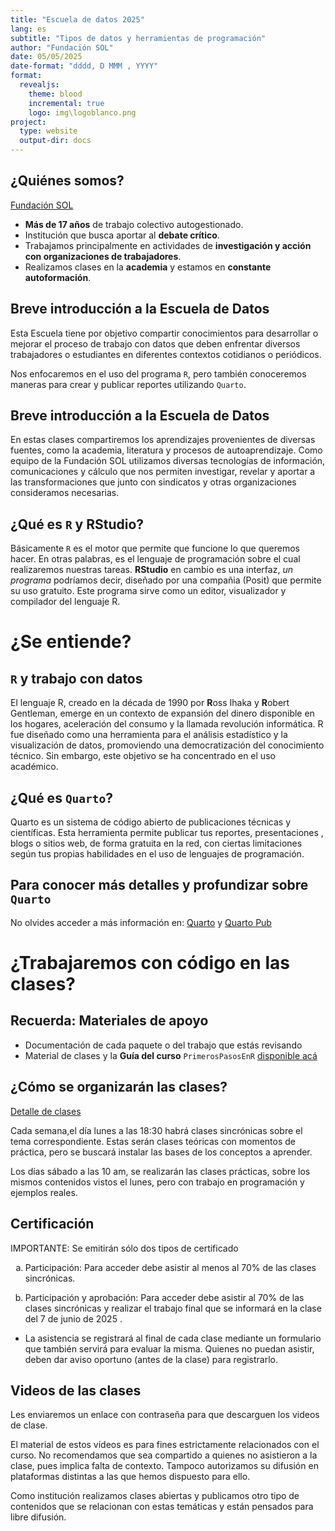 ```yaml
---
title: "Escuela de datos 2025"
lang: es
subtitle: "Tipos de datos y herramientas de programación"
author: "Fundación SOL"
date: 05/05/2025
date-format: "dddd, D MMM , YYYY"
format:
  revealjs:
    theme: blood
    incremental: true
    logo: img\logoblanco.png
project:
  type: website
  output-dir: docs
---
```

## ¿Quiénes somos?
  
 [Fundación SOL](https://fundacionsol.cl)

- **Más de 17 años** de trabajo colectivo autogestionado.
- Institución que busca aportar al **debate crítico**.
- Trabajamos principalmente en actividades de **investigación y acción con organizaciones de trabajadores**. 
- Realizamos clases en la **academia** y estamos en **constante autoformación**.

## Breve introducción a la Escuela de Datos

Esta Escuela tiene por objetivo compartir conocimientos para desarrollar o mejorar el proceso de trabajo con datos que deben enfrentar diversos trabajadores o estudiantes en diferentes contextos cotidianos o periódicos.

Nos enfocaremos en el uso del programa `R`, pero también conoceremos maneras para crear y publicar reportes utilizando `Quarto`.

## Breve introducción a la Escuela de Datos

En estas clases compartiremos los aprendizajes provenientes de diversas fuentes, como la academia, literatura y procesos de autoaprendizaje. Como equipo de la Fundación SOL utilizamos diversas tecnologías de información, comunicaciones y cálculo que nos permiten investigar, revelar y aportar a las transformaciones que junto con sindicatos y otras organizaciones consideramos necesarias. 

## ¿Qué es `R` y RStudio?

Básicamente `R` es el motor que permite que funcione lo que queremos hacer. En otras palabras, es el lenguaje de programación sobre el cual realizaremos nuestras tareas. **RStudio** en cambio es una interfaz, *un programa* podríamos decir, diseñado por una compañia (Posit) que permite su uso gratuito. Este programa sirve como un editor, visualizador y compilador del lenguaje R. 

# ¿Se entiende? {background-image="https://i.giphy.com/media/v1.Y2lkPTc5MGI3NjExdTlkM3FkcnVkbWZ2c3phMmk5OHl2bjBoajJ0aHN6cWwxMGRpZ3hjYSZlcD12MV9pbnRlcm5hbF9naWZfYnlfaWQmY3Q9Zw/cRq8TJsIKmQRG/giphy.gif" background-size="contain"}

## `R` y trabajo con datos

El lenguaje R, creado en la década de 1990 por **R**oss Ihaka y **R**obert Gentleman, emerge en un contexto de expansión del dinero disponible en los hogares, aceleración del consumo y la llamada revolución informática. R fue diseñado como una herramienta para el análisis estadístico y la visualización de datos, promoviendo una democratización del conocimiento técnico. Sin embargo, este objetivo se ha concentrado en el uso académico.


## ¿Qué es `Quarto`?

Quarto es un sistema de código abierto de publicaciones técnicas y científicas. 
Esta herramienta permite publicar tus reportes, presentaciones , blogs o sitios web, de forma gratuita en la red, con ciertas limitaciones según tus propias habilidades en el uso de lenguajes de programación. 


## Para conocer más detalles y profundizar sobre `Quarto` 

No olvides acceder a más información en: [Quarto](https://quarto.org) y [Quarto Pub](https://quartopub.com/)
 
 
 
 
# ¿Trabajaremos con código en las clases? {background-image="https://i.giphy.com/media/v1.Y2lkPTc5MGI3NjExYWwzNjU0b3Z4ZHhnajZxcGY5Z2l2NGhvZTBjaG4wM3RibTVwZDNoYiZlcD12MV9pbnRlcm5hbF9naWZfYnlfaWQmY3Q9Zw/raznzN3IAUzW0jI2We/giphy.gif" background-size="contain"}

## Recuerda: Materiales de apoyo

- Documentación de cada paquete o del trabajo que estás revisando
- Material de clases y la **Guía del curso** `PrimerosPasosEnR`  [disponible acá](https://escuelafundacionsol.quarto.pub/escueladedatosfsol/)


## ¿Cómo se organizarán las clases?

[Detalle de clases](https://aulavirtual.escuelasol.cl/escuela-de-datos#scrollTop=0)

Cada semana,el día lunes a las 18:30 habrá clases sincrónicas sobre el tema correspondiente. Estas serán clases teóricas con momentos de práctica, pero se buscará instalar las bases de los conceptos a aprender.

Los días sábado a las 10 am, se realizarán las clases prácticas, sobre los mismos contenidos vistos el lunes, pero con trabajo en programación y ejemplos reales.




## Certificación 

::: {.fragment .highlight-red}
IMPORTANTE: Se emitirán sólo dos tipos de certificado
::: 

a) Participación: Para acceder debe asistir al menos al 70% de las clases sincrónicas. 

b) Participación y aprobación: Para acceder debe asistir al 70% de las clases sincrónicas y realizar el trabajo final que se informará en la clase del 7 de junio de 2025 . 

* La asistencia se registrará al final de cada clase mediante un formulario que también servirá para evaluar la misma. Quienes no puedan asistir, deben dar aviso oportuno (antes de la clase) para registrarlo. 

## Videos de las clases

Les enviaremos un enlace con contraseña para que descarguen los videos de clase. 

::: {.fragment .highlight-red}
El material de estos vídeos es para fines estrictamente relacionados con el curso. No recomendamos que sea compartido a quienes no asistieron a la clase, pues implica falta de contexto. Tampoco autorizamos su difusión en plataformas distintas a las que hemos dispuesto para ello.
::: 

Como institución realizamos clases abiertas y publicamos otro tipo de contenidos que se relacionan con estas temáticas y están pensados para libre difusión. 


